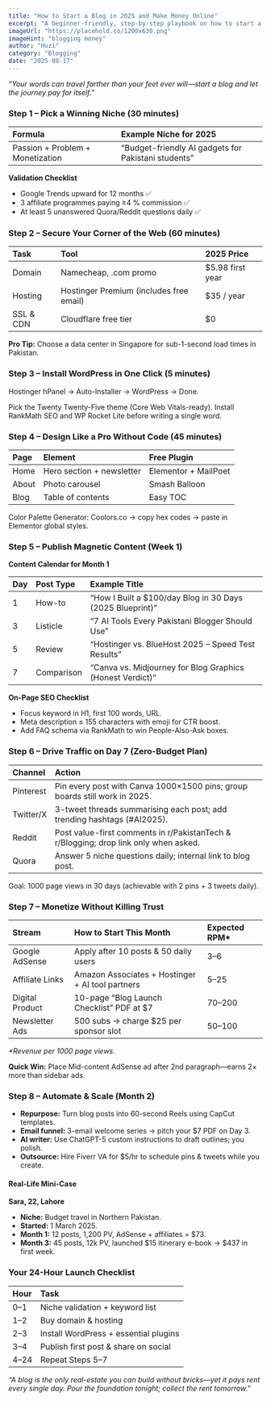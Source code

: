 ```yaml
---
title: "How to Start a Blog in 2025 and Make Money Online"
excerpt: "A beginner-friendly, step-by-step playbook on how to start a blog in 2025 and make money from it, covering everything from niche selection to monetization."
imageUrl: "https://placehold.co/1200x630.png"
imageHint: "blogging money"
author: "Huzi"
category: "Blogging"
date: "2025-08-17"
---
```


_“Your words can travel farther than your feet ever will—start a blog and let the journey pay for itself.”_

### Step 1 – Pick a Winning Niche (30 minutes)

| Formula | Example Niche for 2025 |
| :--- | :--- |
| Passion + Problem + Monetization | “Budget-friendly AI gadgets for Pakistani students” |

**Validation Checklist**
- Google Trends upward for 12 months ✅
- 3 affiliate programmes paying ≥4 % commission ✅
- At least 5 unanswered Quora/Reddit questions daily ✅

### Step 2 – Secure Your Corner of the Web (60 minutes)

| Task | Tool | 2025 Price |
| :--- | :--- | :--- |
| Domain | Namecheap, .com promo | $5.98 first year |
| Hosting | Hostinger Premium (includes free email) | $35 / year |
| SSL & CDN | Cloudflare free tier | $0 |

**Pro Tip:** Choose a data center in Singapore for sub-1-second load times in Pakistan.

### Step 3 – Install WordPress in One Click (5 minutes)

Hostinger hPanel → Auto-Installer → WordPress → Done.

Pick the Twenty Twenty-Five theme (Core Web Vitals-ready).
Install RankMath SEO and WP Rocket Lite before writing a single word.

### Step 4 – Design Like a Pro Without Code (45 minutes)

| Page | Element | Free Plugin |
| :--- | :--- | :--- |
| Home | Hero section + newsletter | Elementor + MailPoet |
| About | Photo carousel | Smash Balloon |
| Blog | Table of contents | Easy TOC |

Color Palette Generator: Coolors.co → copy hex codes → paste in Elementor global styles.

### Step 5 – Publish Magnetic Content (Week 1)

**Content Calendar for Month 1**

| Day | Post Type | Example Title |
| :-- | :--- | :--- |
| 1 | How-to | “How I Built a $100/day Blog in 30 Days (2025 Blueprint)” |
| 3 | Listicle | “7 AI Tools Every Pakistani Blogger Should Use” |
| 5 | Review | “Hostinger vs. BlueHost 2025 – Speed Test Results” |
| 7 | Comparison | “Canva vs. Midjourney for Blog Graphics (Honest Verdict)” |

**On-Page SEO Checklist**
- Focus keyword in H1, first 100 words, URL.
- Meta description ≤ 155 characters with emoji for CTR boost.
- Add FAQ schema via RankMath to win People-Also-Ask boxes.

### Step 6 – Drive Traffic on Day 7 (Zero-Budget Plan)

| Channel | Action |
| :--- | :--- |
| Pinterest | Pin every post with Canva 1000×1500 pins; group boards still work in 2025. |
| Twitter/X | 3-tweet threads summarising each post; add trending hashtags (#AI2025). |
| Reddit | Post value-first comments in r/PakistanTech & r/Blogging; drop link only when asked. |
| Quora | Answer 5 niche questions daily; internal link to blog post. |

Goal: 1000 page views in 30 days (achievable with 2 pins + 3 tweets daily).

### Step 7 – Monetize Without Killing Trust

| Stream | How to Start This Month | Expected RPM* |
| :--- | :--- | :--- |
| Google AdSense | Apply after 10 posts & 50 daily users | $3–$6 |
| Affiliate Links | Amazon Associates + Hostinger + AI tool partners | $5–$25 |
| Digital Product | 10-page “Blog Launch Checklist” PDF at $7 | $70–$200 |
| Newsletter Ads | 500 subs → charge $25 per sponsor slot | $50–$100 |

_*Revenue per 1000 page views._

**Quick Win:** Place Mid-content AdSense ad after 2nd paragraph—earns 2× more than sidebar ads.

### Step 8 – Automate & Scale (Month 2)

- **Repurpose:** Turn blog posts into 60-second Reels using CapCut templates.
- **Email funnel:** 3-email welcome series → pitch your $7 PDF on Day 3.
- **AI writer:** Use ChatGPT-5 custom instructions to draft outlines; you polish.
- **Outsource:** Hire Fiverr VA for $5/hr to schedule pins & tweets while you create.

#### Real-Life Mini-Case
**Sara, 22, Lahore**
- **Niche:** Budget travel in Northern Pakistan.
- **Started:** 1 March 2025.
- **Month 1:** 12 posts, 1,200 PV, AdSense + affiliates = $73.
- **Month 3:** 45 posts, 12k PV, launched $15 itinerary e-book → $437 in first week.

### Your 24-Hour Launch Checklist

| Hour | Task |
| :--- | :--- |
| 0–1 | Niche validation + keyword list |
| 1–2 | Buy domain & hosting |
| 2–3 | Install WordPress + essential plugins |
| 3–4 | Publish first post & share on social |
| 4–24 | Repeat Steps 5–7 |

_“A blog is the only real-estate you can build without bricks—yet it pays rent every single day. Pour the foundation tonight; collect the rent tomorrow.”_
